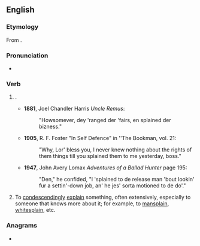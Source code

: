 {{also|-splain}}
==English==
{{wikipedia|splaining}}

===Etymology===
From {{m|en|explain}}.

===Pronunciation===
* {{audio|en|En-au-splain.ogg|Audio (AU)}}

===Verb===
{{en-verb}}

# {{lb|en|informal|dialectal}}  {{aphetic form of|en|explain}}.
#* '''1881''', Joel Chandler Harris ''Uncle Remus'':
#*: "Howsomever, dey 'ranged der 'fairs, en splained der bizness."
#* '''1905''', R. F. Foster "In Self Defence" in ''The Bookman, vol. 21:
#*: "Why, Lor' bless you, I never knew nothing about the rights of them things till you splained them to me yesterday, boss."
#* '''1947''', John Avery Lomax ''Adventures of a Ballad Hunter'' page 195:
#*: "Den," he confided, "I 'splained to de release man 'bout lookin' fur a settin'-down job, an' he jes' sorta motioned to de do'."
# {{lb|en|slang}} To [[condescendingly]] [[explain]] something, often extensively, especially to someone that knows more about it; for example, to [[mansplain]], [[whitesplain]], etc.

===Anagrams===
* {{anagrams|en|a=ailnps|Aplins|Lipans|Pinals|Plains|lapins|plains|spinal}}